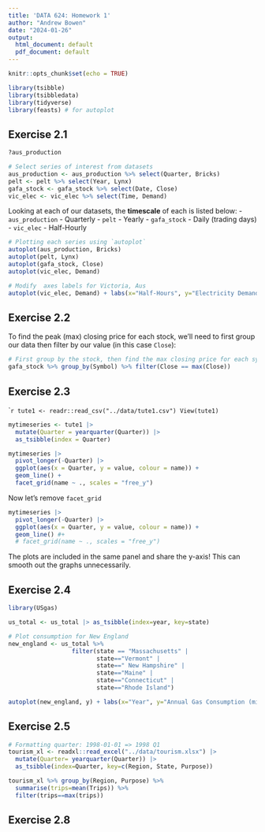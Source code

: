 ```yaml
---
title: 'DATA 624: Homework 1'
author: "Andrew Bowen"
date: "2024-01-26"
output:
  html_document: default
  pdf_document: default
---
```


```r
knitr::opts_chunk$set(echo = TRUE)
```


```r
library(tsibble)
library(tsibbledata)
library(tidyverse)
library(feasts) # for autoplot
```

## Exercise 2.1

```r
?aus_production
```


```r
# Select series of interest from datasets
aus_production <- aus_production %>% select(Quarter, Bricks)
pelt <- pelt %>% select(Year, Lynx)
gafa_stock <- gafa_stock %>% select(Date, Close)
vic_elec <- vic_elec %>% select(Time, Demand)
```

Looking at each of our datasets, the **timescale** of each is listed below:
- `aus_production` - Quarterly
- `pelt` - Yearly
- `gafa_stock` - Daily (trading days)
- `vic_elec` - Half-Hourly


```r
# Plotting each series using `autoplot`
autoplot(aus_production, Bricks)
autoplot(pelt, Lynx)
autoplot(gafa_stock, Close)
autoplot(vic_elec, Demand)
```

```r
# Modify  axes labels for Victoria, Aus
autoplot(vic_elec, Demand) + labs(x="Half-Hours", y="Electricity Demand")
```


## Exercise 2.2
To find the peak (max) closing price for each stock, we'll need to first group our data then filter by our value (in this case `Close`):
```r
# First group by the stock, then find the max closing price for each symbol
gafa_stock %>% group_by(Symbol) %>% filter(Close == max(Close))
```


## Exercise 2.3
````r
tute1 <- readr::read_csv("../data/tute1.csv")
View(tute1)
```


```r
mytimeseries <- tute1 |>
  mutate(Quarter = yearquarter(Quarter)) |>
  as_tsibble(index = Quarter)
```

```r
mytimeseries |>
  pivot_longer(-Quarter) |>
  ggplot(aes(x = Quarter, y = value, colour = name)) +
  geom_line() +
  facet_grid(name ~ ., scales = "free_y")
```
Now let's remove `facet_grid`

```r

mytimeseries |>
  pivot_longer(-Quarter) |>
  ggplot(aes(x = Quarter, y = value, colour = name)) +
  geom_line() #+
  # facet_grid(name ~ ., scales = "free_y")
```
The plots are included in the same panel and share the y-axis! This can smooth out the graphs unnecessarily.


## Exercise 2.4

```r
library(USgas)
```

```r
us_total <- us_total |> as_tsibble(index=year, key=state)

# Plot consumption for New England
new_england <- us_total %>%
                  filter(state == "Massachusetts" |
                         state=="Vermont" |
                         state==" New Hampshire" | 
                         state=="Maine" |
                         state=="Connecticut" |
                         state=="Rhode Island")

autoplot(new_england, y) + labs(x="Year", y="Annual Gas Consumption (millions of cubic feet)")
```



## Exercise 2.5

```r
# Formatting quarter: 1998-01-01 => 1998 Q1
tourism_xl <- readxl::read_excel("../data/tourism.xlsx") |>
  mutate(Quarter= yearquarter(Quarter)) |> 
  as_tsibble(index=Quarter, key=c(Region, State, Purpose))
```

```r
tourism_xl %>% group_by(Region, Purpose) %>%
  summarise(trips=mean(Trips)) %>%
  filter(trips==max(trips))
```

## Exercise 2.8








